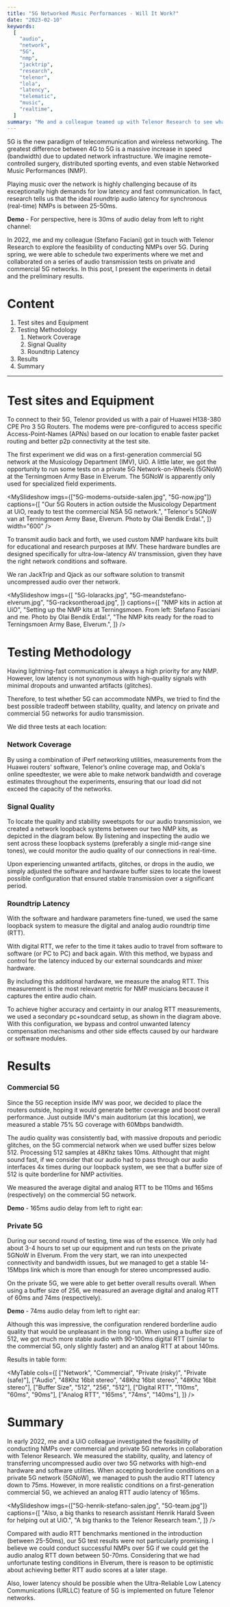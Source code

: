 ```yaml
---
title: "5G Networked Music Performances - Will It Work?"
date: "2023-02-10"
keywords:
  [
    "audio",
    "network",
    "5G",
    "nmp",
    "jacktrip",
    "research",
    "telenor",
    "lola",
    "latency",
    "telematic",
    "music",
    "realtime",
  ]
summary: "Me and a colleague teamed up with Telenor Research to see what it takes to play music together over next generation 5G networks. Here are the preliminary results."
---
```


5G is the new paradigm of telecommunication and wireless networking. The greatest difference between 4G to 5G is a massive increase in speed (bandwidth) due to updated network infrastructure. We imagine remote-controlled surgery, distributed sporting events, and even stable Networked Music Performances (NMP).

Playing music over the network is highly challenging because of its exceptionally high demands for low latency and fast communication. In fact, research tells us that the ideal roundtrip audio latency for synchronous (real-time) NMPs is between 25-50ms.

**Demo** - For perspective, here is 30ms of audio delay from left to right channel:

<MyAudioPlayer src="/audio/fiveg-30ms-delay.mp3" />

In 2022, me and my colleague (<MyLink href="https://stefanofasciani.com/">Stefano Faciani</MyLink>) got in touch with Telenor Research to explore the feasibility of conducting NMPs over 5G. During spring, we were able to schedule two experiments where we met and collaborated on a series of audio transmission tests on private and commercial 5G networks. In this post, I present the experiments in detail and the preliminary results.

# Content

1. <MyLink href="#test-sites-and-equipment">Test sites and Equipment</MyLink>
2. <MyLink href="#testing-methodology">Testing Methodology</MyLink>
   1. <MyLink href="#network-coverage">Network Coverage</MyLink>
   2. <MyLink href="#signal-quality">Signal Quality</MyLink>
   3. <MyLink href="#roundtrip-latency">Roundtrip Latency</MyLink>
3. <MyLink href="#results">Results</MyLink>
4. <MyLink href="#summary">Summary</MyLink>

<hr />

# Test sites and Equipment

To connect to their 5G, Telenor provided us with a pair of Huawei H138-380 CPE Pro 3 5G Routers. The modems were pre-configured to access specific Access-Point-Names (APNs) based on our location to enable faster packet routing and better p2p connectivity at the test site.

The first experiment we did was on a first-generation commercial 5G network at the Musicology Department (IMV), UiO. A little later, we got the opportunity to run some tests on a private 5G Network-on-Wheels (5GNoW) at the Terningmoen Army Base in Elverum. The 5GNoW is apparently only used for specialized field experiments.

<MySlideshow
  imgs={["5G-modems-outside-salen.jpg", "5G-now.jpg"]}
  captions={[
    "Our 5G Routers in action outside the Musicology Department at UiO, ready to test the commercial NSA 5G network.",
    "Telenor's 5GNoW van at Terningmoen Army Base, Elverum. Photo by Olai Bendik Erdal.",
  ]}
  width="600"
/>

To transmit audio back and forth, we used custom <MyLink href="https://github.com/MCT-master/NMP-Portable-Kits/wiki">NMP hardware kits</MyLink> built for educational and research purposes at IMV. These hardware bundles are designed specifically for ultra-low-latency AV transmission, given they have the right network conditions and software.

We ran <MyLink href="https://www.jacktrip.org">JackTrip</MyLink> and Qjack as our software solution to transmit uncompressed audio over ther network.

<MySlideshow
  imgs={[
    "5G-lolaracks.jpg",
    "5G-meandstefano-elverum.jpg",
    "5G-racksontheroad.jpg",
  ]}
  captions={[
    "NMP kits in action at UiO",
    "Setting up the NMP kits at Terningsmoen. From left: Stefano Fasciani and me. Photo by Olai Bendik Erdal.",
    "The NMP kits ready for the road to Terningsmoen Army Base, Elverum.",
  ]}
/>

# Testing Methodology

Having lightning-fast communication is always a high priority for any NMP. However, low latency is not synonymous with high-quality signals with minimal dropouts and unwanted artifacts (glitches).

Therefore, to test whether 5G can accommodate NMPs, we tried to find the best possible tradeoff between stability, quality, and latency on private and commercial 5G networks for audio transmission.

We did three tests at each location:

### Network Coverage

By using a combination of <MyLink href="https://iperf.fr/">iPerf</MyLink> networking utilities, measurements from the Huawei routers' software, <MyLink href="https://www.telenor.no/dekning/#dekningskart">Telenor’s online coverage map</MyLink>, and <MyLink href="https://www.speedtest.net/">Ookla's online speedtester</MyLink>, we were able to make network bandwidth and coverage estimates throughout the experiments, ensuring that our load did not exceed the capacity of the networks.

### Signal Quality

To locate the quality and stability sweetspots for our audio transmission, we created a network loopback systems between our two NMP kits, as depicted in the diagram below. By listening and inspecting the audio we sent across these loopback systems (preferably a single mid-range sine tones), we could monitor the audio quality of our connections in real-time.

<MyImage
  src="5G-latency-method.jpg"
  alt="latency measurement diagram"
  caption="Setting up a networked loopback system enables us to measure audio quality, stability, and roundtrip latency from one single location."
/>

Upon experiencing unwanted artifacts, glitches, or drops in the audio, we simply adjusted the software and hardware buffer sizes to locate the lowest possible configuration that ensured stable transmission over a significant period.

### Roundtrip Latency

With the software and hardware parameters fine-tuned, we used the same loopback system to measure the digital and analog audio roundtrip time (RTT).

With digital RTT, we refer to the time it takes audio to travel from software to software (or PC to PC) and back again. With this method, we bypass and control for the latency induced by our external soundcards and mixer hardware.

By including this additional hardware, we measure the analog RTT. This measurement is the most relevant metric for NMP musicians because it captures the entire audio chain.

<MyImage
  src="5G-latency-method-third-laptop.png"
  alt="latency measurement third laptop diagram"
  caption="Using a third device to measure RTT between two clients can help achieve higher accuracy and precision measurements. The term 'Lola rack' in the diagram refers to the NMP kits."
/>

To achieve higher accuracy and certainty in our analog RTT measurements, we used a secondary pc+soundcard setup, as shown in the diagram above. With this configuration, we bypass and control unwanted latency compensation mechanisms and other side effects caused by our hardware or software modules.

# Results

### Commercial 5G

Since the 5G reception inside IMV was poor, we decided to place the routers outside, hoping it would generate better coverage and boost overall performance. Just outside IMV's main auditorium (at <MyLink href="https://www.google.com/maps/place/59%C2%B056'13.4%22N+10%C2%B043'13.9%22E/@59.9370556,10.7205278,226m/data=!3m2!1e3!4b1!4m4!3m3!8m2!3d59.9370556!4d10.7205278">this location</MyLink>), we measured a stable 75% 5G coverage with 60Mbps bandwidth.

The audio quality was consistently bad, with massive dropouts and periodic glitches, on the 5G commercial network when we used buffer sizes below 512. Processing 512 samples at 48Khz takes 10ms. Althought that might sound fast, if we consider that our audio had to pass through our audio interfaces 4x times during our loopback system, we see that a buffer size of 512 is quite borderline for NMP activities.

We measured the average digital and analog RTT to be 110ms and 165ms (respectively) on the commercial 5G network.

**Demo** - 165ms audio delay from left to right ear:

<MyAudioPlayer src="/audio/fiveg-165ms-delay.mp3" />

### Private 5G

During our second round of testing, time was of the essence. We only had about 3-4 hours to set up our equipment and run tests on the private 5GNoW in Elverum. From the very start, we ran into unexpected connectivity and bandwidth issues, but we managed to get a stable 14-15Mbps link which is more than enough for stereo uncompressed audio.

On the private 5G, we were able to get better overall results overall. When using a buffer size of 256, we measured an average digital and analog RTT of 60ms and 74ms (respectively).

**Demo** - 74ms audio delay from left to right ear:

<MyAudioPlayer src="/audio/fiveg-74ms-delay.mp3" />

Although this was impressive, the configuration rendered borderline audio quality that would be unpleasant in the long run. When using a buffer size of 512, we got much more stable audio with 90-100ms digital RTT (similar to the commercial 5G, only slightly faster) and an analog RTT at about 140ms.

Results in table form:

<MyTable
  cols={[
    ["Network", "Commercial", "Private (risky)", "Private (safe)"],
    ["Audio", "48Khz 16bit stereo", "48Khz 16bit stereo", "48Khz 16bit stereo"],
    ["Buffer Size", "512", "256", "512"],
    ["Digital RTT", "110ms", "60ms", "90ms"],
    ["Analog RTT", "165ms", "74ms", "140ms"],
  ]}
/>

# Summary

In early 2022, me and a UiO colleague investigated the feasibility of conducting NMPs over commercial and private 5G networks in collaboration with Telenor Research. We measured the stability, quality, and latency of transferring uncompressed audio over two 5G networks with high-end hardware and software utilities. When accepting borderline conditions on a private 5G network (5GNoW), we managed to push the audio RTT latency down to 75ms. However, in more realistic conditions on a first-generation commercial 5G, we achieved an analog RTT audio latency of 165ms.

<MySlideshow
  imgs={["5G-henrik-stefano-salen.jpg", "5G-team.jpg"]}
  captions={[
    "Also, a big thanks to research assistant Henrik Harald Sveen for helping out at UiO.",
    "A big thanks to the Telenor Research team.",
  ]}
/>

Compared with audio RTT benchmarks mentioned in the introduction (between 25-50ms), our 5G test results were not particularly promising. I believe we could conduct successful NMPs over 5G if we could get the audio analog RTT down between 50-70ms. Considering that we had unfortunate testing conditions in Elverum, there is reason to be optimistic about achieving better RTT audio scores at a later stage.

Also, lower latency should be possible when the Ultra-Reliable Low Latency Communications (URLLC) feature of 5G is implemented on future Telenor networks.
